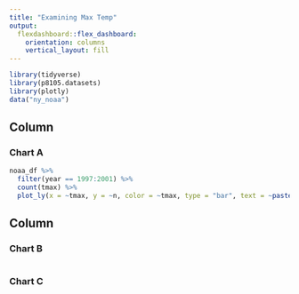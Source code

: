 ```yaml
---
title: "Examining Max Temp"
output: 
  flexdashboard::flex_dashboard:
    orientation: columns
    vertical_layout: fill
---
```


```r
library(tidyverse)
library(p8105.datasets)
library(plotly)
data("ny_noaa")
```


Column {data-width=650}
-----------------------------------------------------------------------

### Chart A

```r
noaa_df %>% 
  filter(year == 1997:2001) %>%
  count(tmax) %>% 
  plot_ly(x = ~tmax, y = ~n, color = ~tmax, type = "bar", text = ~paste("Temp: ", tmax, "Count: ", n), colors = "viridis")
```

Column {data-width=350}
-----------------------------------------------------------------------

### Chart B

```r

```

### Chart C

```r

```

